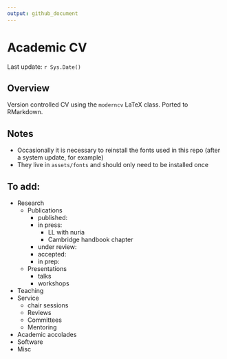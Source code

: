 ```yaml
---
output: github_document
---
```


# Academic CV

Last update: `r Sys.Date()`

## Overview

Version controlled CV using the `moderncv` LaTeX class. 
Ported to RMarkdown. 

## Notes

- Occasionally it is necessary to reinstall the fonts used in this repo (after a system update, for example)
- They live in `assets/fonts` and should only need to be installed once 

## To add:

- Research
  - Publications
    - published: 
    - in press: 
      - LL with nuria
      - Cambridge handbook chapter
    - under review: 
    - accepted: 
    - in prep: 
  - Presentations
    - talks
    - workshops
- Teaching
- Service
  - chair sessions
  - Reviews
  - Committees
  - Mentoring
- Academic accolades
- Software
- Misc

